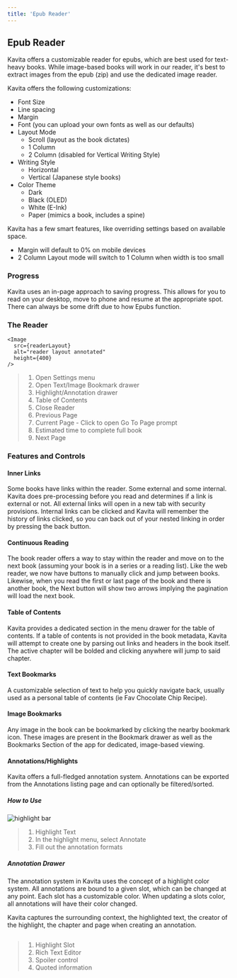 ```yaml
---
title: 'Epub Reader'
---
```



## Epub Reader

Kavita offers a customizable reader for epubs, which are best used for text-heavy books. 
While image-based books will work in our reader, it's best to extract images from the epub (zip) and use the dedicated image reader. 

Kavita offers the following customizations:
- Font Size
- Line spacing
- Margin
- Font (you can upload your own fonts as well as our defaults)
- Layout Mode
  - Scroll (layout as the book dictates)
  - 1 Column
  - 2 Column (disabled for Vertical Writing Style)
- Writing Style
  - Horizontal
  - Vertical (Japanese style books)
- Color Theme
  - Dark
  - Black (OLED)
  - White (E-Ink)
  - Paper (mimics a book, includes a spine)

Kavita has a few smart features, like overriding settings based on available space. 
- Margin will default to 0% on mobile devices
- 2 Column Layout mode will switch to 1 Column when width is too small

### Progress
Kavita uses an in-page approach to saving progress. This allows for you to read on your desktop, move to phone and resume at the appropriate spot. There can always be some drift due to how Epubs function.


### The Reader
    <Image
      src={readerLayout}
      alt="reader layout annotated"
      height={400}
    />
> 1. Open Settings menu
> 2. Open Text/Image Bookmark drawer
> 3. Highlight/Annotation drawer
> 4. Table of Contents
> 5. Close Reader
> 6. Previous Page 
> 7. Current Page - Click to open Go To Page prompt
> 8. Estimated time to complete full book
> 9. Next Page

### Features and Controls

#### Inner Links
Some books have links within the reader. Some external and some internal. Kavita does pre-processing before you read and determines if a link is external or not. All external links will open in a new tab with security provisions. Internal links can be clicked and Kavita will remember the history of links clicked, so you can back out of your nested linking in order by pressing the back button. 

#### Continuous Reading
The book reader offers a way to stay within the reader and move on to the next book (assuming your book is in a series or a reading list). Like the web reader, we now have buttons to manually click and jump between books. Likewise, when you read the first or last page of the book and there is another book, the Next button will show two arrows implying the pagination will load the next book.

#### Table of Contents
Kavita provides a dedicated section in the menu drawer for the table of contents. If a table of contents is not provided in the book metadata, Kavita will attempt to create one by parsing out links and headers in the book itself. The active chapter will be bolded and clicking anywhere will jump to said chapter.

#### Text Bookmarks
A customizable selection of text to help you quickly navigate back, usually used as a personal table of contents (ie Fav Chocolate Chip Recipe).

#### Image Bookmarks
Any image in the book can be bookmarked by clicking the nearby bookmark icon. These images are present in the Bookmark drawer as well as the Bookmarks Section of the app for dedicated, image-based viewing.

#### Annotations/Highlights
Kavita offers a full-fledged annotation system. Annotations can be exported from the Annotations listing page and can optionally be filtered/sorted.


##### How to Use
<Image
      src={highlightBar}
      alt="highlight bar"
      height={400}
    />
> 1. Highlight Text
> 2. In the highlight menu, select Annotate
> 3. Fill out the annotation formats

##### Annotation Drawer
The annotation system in Kavita uses the concept of a highlight color system. All annotations are bound to a given slot, which can be changed at any point. Each slot has a customizable color. When updating a slots color, all annotations will have their color changed.

Kavita captures the surrounding context, the highlighted text, the creator of the highlight, the chapter and page when creating an annotation. 

<Image
      src={editAnnotationDrawer}
      alt=""
      height={400}
    />
> 1. Highlight Slot
> 2. Rich Text Editor
> 3. Spoiler control
> 4. Quoted information